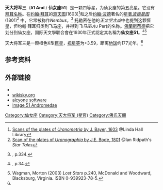 {{Starbox begin
| name =天大将军三
}}
{{Starbox observe
| epoch = J2000
| constell = [[仙女座|仙女座]] 
| 星官= [[:Category:天大将军_(星官)|天大将军]]（[[娄宿|娄宿]]）
| ra = {{RA|01|37|59.56}}<ref name="hipparcos">{{cite web | url=http://webviz.u-strasbg.fr/viz-bin/VizieR-5?-out.add=.&-source=I/311/hip2&recno=7593 | title=HIP 7607 | work=Hipparcos, the New Reduction | author=van Leeuwen, F. | year=2007 | accessdate=2010-04-02 | archive-date=2012-07-12 | archive-url=https://www.webcitation.org/6962ab82p?url=http://webviz.u-strasbg.fr/viz-bin/VizieR-5?-out.add=. | dead-url=no }}</ref>
| dec = {{DEC|+48|37|41.6}}<ref name="hipparcos"/>
| appmag_v = 3.57
}}
{{Starbox character
| class = K3III
| b-v = 1.28
| u-b = 1.45
| variable=None }}
{{Starbox astrometry
| radial_v = 16.1
| prop_mo_ra = 61.95 ± 0.17 <ref name="hipparcos"/>
| prop_mo_dec = -112.15 ± 0.17 <ref name="hipparcos"/>
|  gal_lat = -13.5297 
|  gal_lon = 130.8145  
| parallax = 18.41
| p_error = 0.18
| parallax_footnote = <ref name="hipparcos"/>
| absmag_v = 5.833 }}
{{Starbox detail
| mass=0.8
| radius=0.9
| luminosity=0.4
| temperature=3.500–5.000 
| metal=
| gravity=
| rotation=
| age= }}
{{Starbox catalog
| names= [[Bayer_designation|υ Per]], [[Flamsteed_designation|51 And]], [[Henry_Draper_Catalogue|HD]] 9927, [[Durchmusterung|BD]]+47° 467, [[Hipparcos_catalogue|HIP]] 7607, [[Bright_Star_Catalogue|HR]] 464, [[Smithsonian_Astrophysical_Observatory_Star_Catalog|SAO]] 37375. }}
{{Starbox reference |
  Simbad=HD+9927 }}
{{Starbox end}}

'''天大将军三'''（'''51 And''' / '''仙女座51'''）是一颗四等星，为仙女座的第五亮星。它没有[[拜耳命名法|拜耳名称]]。在[[约翰·拜耳|约翰·拜耳]]的[[测天图|测天图]](1603)<ref>[http://www.lindahall.org/services/digital/ebooks/bayer/ Scans of the plates of ''Uranometria'' by J. Bayer, 1603] {{Wayback|url=http://www.lindahall.org/services/digital/ebooks/bayer/ |date=20080807124834 }} @Linda Hall Library</ref>和之后[[约翰·波德|约翰·波德]]著名的[[星表|星表]]''[[波德星图|波德星图]]'' (1801)<ref>[http://www.ianridpath.com/startales/andromeda.htm Scan of the plates of ''Uranographia'' by J.E. Bode, 1801] {{Wayback|url=http://www.ianridpath.com/startales/andromeda.htm |date=20200427172118 }} @Ian Ridpath's ''Star Tales''</ref>
中，它常被称作''Nembus''。<ref>{{Cite book
|last=Allen
|first=R. H.
|author=
|authorlink=Richard Hinckley Allen
|coauthors=
|year=1899
|title=Star-names and Their Meanings
|url=https://archive.org/details/in.ernet.dli.2015.42847
|publisher=G. E. Stechart
|location=New York
|id=Allen
}}, p.334.</ref>
[[托勒密|托勒密]]在他的''[[天文学大成|天文学大成]]''中也提到这颗恒星，但约翰·拜耳归类到飞马座，并得到''飞马座υ''(υ Per)的名称。[[約翰·佛蘭斯蒂德|佛蘭斯蒂德]]把它划分到仙女座，国际天文學联合會在1930年正式認定其名稱为'''仙女座51'''。<ref>{{Cite book
|last=Allen
|first=R. H.
|author=
|authorlink=Richard Hinckley Allen
|coauthors=
|year=1899
|title=Star-names and Their Meanings
|url=https://archive.org/details/in.ernet.dli.2015.42847
|publisher=G. E. Stechart
|location=New York
|id=Allen
}}, p.34.</ref><ref> Wagman, Morton (2003) ''Lost Stars'' p.240, McDonald and Woodward, Blacksburg, Virginia. ISBN 0-939923-78-5.</ref>

天大将军三是一颗橙色K型[[巨星|巨星]]，[[视星等|视星等]]为+3.59，距离[[地球|地球]]约177光年。<ref name="hipparcos"/>

== 参考资料 ==
{{Reflist}}

== 外部链接 ==

* {{cite web | title=HD 9927 -- Star | work=SIMBAD Astronomical Database  | url=http://simbad.u-strasbg.fr/sim-id.pl?protocol=html&Ident=51+andromedae&NbIdent=1&Radius=10&Radius.unit=arcmin&CooFrame=FK5&CooEpoch=2000&CooEqui=2000&output.max=all&o.catall=on&output.mesdisp=N&Bibyear1=1983&Bibyear2=2005&Frame1=FK5&Frame2=FK4&Frame3=G&Equi1=2000.0&Equi2=1950.0&Equi3=2000.0&Epoch1=2000.0&Epoch2=1950.0&Epoch3=2000.0  | accessdate=2007-04-01}}
* [http://server6.wikisky.org/starview?object_type=1&object_id=512&object_name=51+And&locale=EN wikisky.org] {{Wayback|url=http://server6.wikisky.org/starview?object_type=1&object_id=512&object_name=51+And&locale=EN |date=20200915094518 }}
* [http://www.alcyone-software.com/cgi-bin/search.pl?object=HR0464 alcyone software] {{Wayback|url=http://www.alcyone-software.com/cgi-bin/search.pl?object=HR0464 |date=20120207015325 }}
* [http://aladin.u-strasbg.fr/AladinPreview?-c=01+37+59.5561%2B48+37+41.567&ident=*+ups+Per&submit=Aladin+previewer Image 51 Andromedae]

{{Stars of Andromeda}}
{{星官|天大将军|11|17}}
[[Category:仙女座|Category:仙女座]]
[[Category:天大将军_(星官)|Category:天大将军 (星官)]]
[[Category:佛氏天體|Category:佛氏天體]]